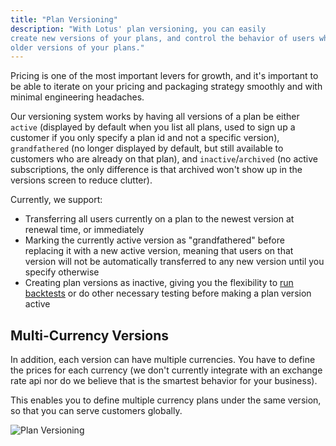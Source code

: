 ```yaml
---
title: "Plan Versioning"
description: "With Lotus' plan versioning, you can easily
create new versions of your plans, and control the behavior of users who are on
older versions of your plans."
---
```


Pricing is one of the most important levers for growth, and it's important to be
able to iterate on your pricing and packaging strategy smoothly and with minimal
engineering headaches.

Our versioning system works by having all versions of a plan be either `active`
(displayed by default when you list all plans, used to sign up a customer if you
only specify a plan id and not a specific version), `grandfathered` (no longer
displayed by default, but still available to customers who are already on that
plan), and `inactive`/`archived` (no active subscriptions, the only difference
is that archived won't show up in the versions screen to reduce clutter).

Currently, we support:

- Transferring all users currently on a plan to the newest version at renewal
  time, or immediately
- Marking the currently active version as "grandfathered" before replacing it
  with a new active version, meaning that users on that version will not be
  automatically transferred to any new version until you specify otherwise
- Creating plan versions as inactive, giving you the flexibility to
  [run backtests](/experimentation/backtests) or do other necessary testing
  before making a plan version active

## Multi-Currency Versions

In addition, each version can have multiple currencies. You have to define the prices for each currency (we don't currently integrate with an exchange rate api nor do we believe that is the smartest behavior for your business).

This enables you to define multiple currency plans under the same version, so that you can serve customers globally.

![Plan Versioning](/images/plan-management/plan_versioning-e8c31c8a1244fe5d34f9e66d6385a525.png)

